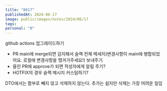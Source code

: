 ```yaml
---
title: "0617"
publishedAt: 2024-06-17
image: public/images/notes/2024/06/17
tags: 
personal: "0"
---
```


github actions 업그레이드하기
- PR main에 merge되면 감지해서 슬랙 전체 메세지(변경사항이 main에 병합되었어요. 로컬에 변경사항을 땡겨가주세요!) 보내주기
- 올린 PR에 approve가 되면 작성자에게 알림 주기?
- HOTFIX의 경우 슬랙 메시지 커스텀하기?

DTO에서는 함부로 빼지 않고 삭제하지 않는다. 추가는 쉽지만 삭제는 가장 어려운 일임